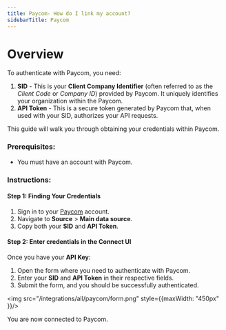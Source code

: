 ```yaml
---
title: Paycom- How do I link my account?
sidebarTitle: Paycom
---
```


# Overview

To authenticate with Paycom, you need:
1. **SID** - This is your **Client Company Identifier** (often referred to as the *Client Code* or *Company ID*) provided by Paycom. It uniquely identifies your organization within the Paycom.
2. **API Token** - This is a secure token generated by Paycom that, when used with your SID, authorizes your API requests.

This guide will walk you through obtaining your credentials within Paycom.

### Prerequisites:

- You must have an account with Paycom.

### Instructions:

#### Step 1: Finding Your Credentials
1. Sign in to your [Paycom](https://www.paycom.com/) account.
2. Navigate to **Source** > **Main data source**.
3. Copy both your **SID** and **API Token**.

#### Step 2: Enter credentials in the Connect UI

Once you have your **API Key**:
1. Open the form where you need to authenticate with Paycom.
2. Enter your **SID** and **API Token** in their respective fields.
3. Submit the form, and you should be successfully authenticated.

<img src="/integrations/all/paycom/form.png" style={{maxWidth: "450px" }}/>

You are now connected to Paycom.
 